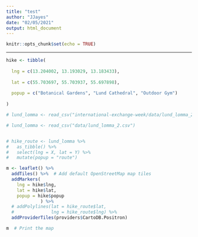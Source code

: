 ```yaml
---
title: "test"
author: "JJayes"
date: "02/05/2021"
output: html_document
---
```


```r
knitr::opts_chunk$set(echo = TRUE)
```


---

```r
hike <- tibble(
  
  lng = c(13.204002, 13.193029, 13.183433),
  
  lat = c(55.703697, 55.703937, 55.697898),
  
  popup = c("Botanical Gardens", "Lund Cathedral", "Outdoor Gym")
  
)

# lund_lomma <- read_csv("international-exchange-week/data/lund_lomma_2.csv")

# lund_lomma <- read_csv("data/lund_lomma_2.csv")


# hike_route <- lund_lomma %>% 
#   as_tibble() %>% 
#   select(lng = X, lat = Y) %>% 
#   mutate(popup = "route")

m <- leaflet() %>%
  addTiles() %>%  # Add default OpenStreetMap map tiles
  addMarkers(
    lng = hike$lng,
    lat = hike$lat,
    popup = hike$popup
             ) %>% 
  # addPolylines(lat = hike_route$lat, 
  #              lng = hike_route$lng) %>% 
  addProviderTiles(providers$CartoDB.Positron)
```


```r
m  # Print the map
```

